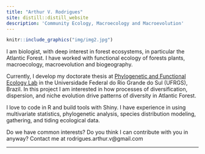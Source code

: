 ```yaml
---
title: "Arthur V. Rodrigues"
site: distill::distill_website
description: 'Community Ecology, Macroecology and Macroevolution'
---
```

```r

knitr::include_graphics("img/img2.jpg")

```

I am biologist, with deep interest in forest ecosystems, in particular the Atlantic Forest. I have worked with functional ecology of forests plants, macroecology, macroevolution and biogeography.

Currently, I develop my doctorate thesis at [Phylogenetic and Functional Ecology Lab](https://www.ufrgs.br/leff/) in the Universidade Federal do Rio Grande do Sul (UFRGS), Brazil. In this project I am interested in how processes of diversification, dispersion, and niche evolution drive patterns of diversity in Atlantic Forest. 

I love to code in R and build tools with Shiny. I have experience in using multivariate statistics, phylogenetic analysis, species distribution modeling, gathering, and tiding ecological data. 

Do we have common interests? 
Do you think I can contribute with you in anyway? 
Contact me at rodrigues.arthur.v@gmail.com



---
